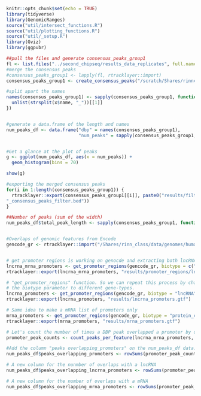 ```r
knitr::opts_chunk$set(echo = TRUE)
library(tidyverse)
library(GenomicRanges)
source("util/intersect_functions.R")
source("util/plotting_functions.R")
source("util/_setup.R")
library(Gviz)
library(ggpubr)
```

```r

##pull the files and generate consensus_peaks_group1
fl <- list.files("../second_chipseq/results_data_replicates", full.names=TRUE)
#merge the consensus peaks
#consensus_peaks_group1 <- lapply(fl, rtracklayer::import)
consensus_peaks_group1 <- create_consensus_peaks("/scratch/Shares/rinnclass/Chelsea/second_chipseq/results_data_replicates")

#split apart the names
names(consensus_peaks_group1) <- sapply(consensus_peaks_group1, function(x){
  unlist(strsplit(x$name, "_"))[[1]]
})


#generate a data.frame of the length and names
num_peaks_df <- data.frame("dbp" = names(consensus_peaks_group1),
                           "num_peaks" = sapply(consensus_peaks_group1, length))


#Get a glance at the plot of peaks
g <- ggplot(num_peaks_df, aes(x = num_peaks)) + 
  geom_histogram(bins = 70)

show(g)


```

```r
#exporting the merged consensus peaks
for(i in 1:length(consensus_peaks_group1)) {
  rtracklayer::export(consensus_peaks_group1[[i]], paste0("results/filtered_peaks_group1/", names(consensus_peaks_group1)[i], 
"_consensus_peaks_filter.bed"))
}

##Number of peaks (sum of the width)
num_peaks_df$total_peak_length <- sapply(consensus_peaks_group1, function(x) sum(width(x)))


#Overlaps of genomic features from Encode
gencode_gr <- rtracklayer::import("/Shares/rinn_class/data/genomes/human/gencode/v32/gencode.v32.annotation.gtf")


# get promoter regions is working on genocde and extracting both lncRNA and mRNA    # promoters
lncrna_mrna_promoters <- get_promoter_regions(gencode_gr, biotype = c("lncRNA", "protein_coding"))
rtracklayer::export(lncrna_mrna_promoters, "results/promoter_regions/lncrna_mrna_promoters.gtf")

# "get_promoter_regions" function. So we can repeat this process by changing
# the biotype parameter to different gene-types.
lncrna_promoters <- get_promoter_regions(gencode_gr, biotype = "lncRNA")
rtracklayer::export(lncrna_promoters, "results/lncrna_promoters.gtf")

# Same idea to make a mRNA list of promoters only
mrna_promoters <- get_promoter_regions(gencode_gr, biotype = "protein_coding")
rtracklayer::export(mrna_promoters, "results/mrna_promoters.gtf")

```

```r

# Let's count the number of times a DBP peak overlapped a promoter by using the "count_peaks_per_feature" function
promoter_peak_counts <- count_peaks_per_feature(lncrna_mrna_promoters, consensus_peaks_group1, type = "counts")

#Add the column "peaks overlapping_promoters" on the num_peaks_df data.frame
num_peaks_df$peaks_overlapping_promoters <- rowSums(promoter_peak_counts)

# A new column for the nunmber of overlaps with a lncRNA
num_peaks_df$peaks_overlapping_lncrna_promoters <- rowSums(promoter_peak_counts[,lncrna_promoters$gene_id])

# A new column for the number of overlaps with a mRNA
num_peaks_df$peaks_overlapping_mrna_promoters <- rowSums(promoter_peak_counts[,mrna_promoters$gene_id])

```